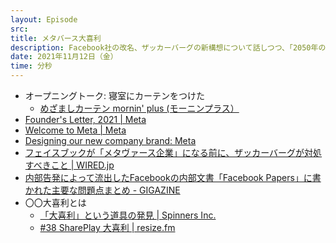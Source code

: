 ```yaml
---
layout: Episode
src: 
title: メタバース大喜利
description: Facebook社の改名、ザッカーバーグの新構想について話しつつ、「2050年のメタバース、どんなサービスが流行ってる？」という大喜利をしました。
date: 2021年11月12日（金）
time: 分秒
---
```


- オープニングトーク: 寝室にカーテンをつけた
  - [めざましカーテン mornin' plus (モーニンプラス）](https://mornin.jp/)
- [Founder's Letter, 2021 | Meta](https://about.fb.com/news/2021/10/founders-letter/)
- [Welcome to Meta | Meta](https://about.facebook.com/en/meta/)
- [Designing our new company brand: Meta](https://design.facebook.com/stories/designing-our-new-company-brand-meta/)
- [フェイスブックが「メタヴァース企業」になる前に、ザッカーバーグが対処すべきこと | WIRED.jp](https://wired.jp/2021/11/04/plaintext-zuckerberg-fix-facebook-meta/)
- [内部告発によって流出したFacebookの内部文書「Facebook Papers」に書かれた主要な問題点まとめ - GIGAZINE](https://gigazine.net/news/20211026-facebook-papers/)
- 〇〇大喜利とは
  - [「大喜利」という道具の発見 | Spinners Inc.](https://spinners.work/posts/kudakurage-ohgiri-design/)
  - [#38 SharePlay 大喜利 | resize.fm](https://resize.fm/ep/38-shareplay-oogiri)
